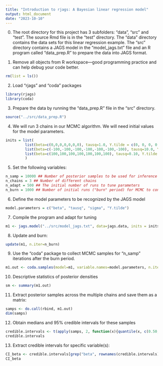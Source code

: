 ```yaml
---
title: "Introduction to rjags: A Bayesian linear regression model"
output: html_document
date: "2023-10-10"
---
```

0. The root directory for this project has 3 subfolders: "data", "src" and "test". The source Rmd file is in the "test" directory. The "data" directory contains the data sets for this linear regression example. The "src" directory contains a JAGS model in the "model_jags.txt" file and an R program called "data_prep.R" to prepare the data into JAGS format.

1. Remove all objects from R workspace---good programming practice and can help debug your code better.
```r
rm(list = ls())
```

2. Load "rjags" and "coda" packages
```r
library(rjags)
library(coda)
```

3. Prepare the data by running the "data_prep.R" file in the "src" directory.
```r
source("../src/data_prep.R")
```

4. We will run 3 chains in our MCMC algorithm. We will need initial values for the model parameters.
```r
inits = list(
	     list(beta=c(0,0,0,0,0,0,0), tausq=1.0, Y.tilde = c(0, 0, 0, 0, 0, 0, 0, 0, 0, 0)),
	     list(beta=c(-100,-100,-100,-100,-100,-100,-100), tausq=10.0, Y.tilde = c(0, 0, 0, 0, 0, 0, 0, 0, 0, 0)),
	     list(beta=c(100,100,100,100,100,100,100), tausq=0.10, Y.tilde = c(0, 0, 0, 0, 0, 0, 0, 0, 0, 0))
	     )
```

5. Set the following variables:
```r
n_samp = 10000 ## Number of posterior samples to be used for inference
n_chains = 3 ## Number of different chains
n_adapt = 500 ## The initial number of runs to tune parameters
n_burn = 1000 ## Number of initial runs ("burn" period) for MCMC to converge. 
```

6. Define the model parameters to be recognized by the JAGS model
```r
model.parameters = c("beta", "tausq", "sigma", "Y.tilde")
```

7. Compile the program and adapt for tuning
```r
m1 <- jags.model("../src/model_jags.txt", data=jags.data, inits = inits, n.chains=n_chains, n.adapt = n_adapt)
```

8. Update and burn:
```r
update(m1, n.iter=n_burn)
```

9. Use the "coda" package to collect MCMC samples for "n_samp" iterations after the burn period.
```r
m1.out <- coda.samples(model=m1, variable.names=model.parameters, n.iter=n_samp)
```

10. Descriptive statistics of posterior densities
```r
sm <- summary(m1.out)
```

11. Extract posterior samples across the multiple chains and save them as a matrix:
```r
samps <- do.call(rbind, m1.out)
dim(samps)
```

12. Obtain medians and 95% credible intervals for these samples
```r
credible.intervals <- t(apply(samps, 2, function(x){quantile(x, c(0.50, 0.025, 0.975))}))
credible.intervals
```

13. Extract credible intervals for specific variable(s):
```r
CI_beta <- credible.intervals[grep("beta", rownames(credible.intervals)),]
CI_beta
```
